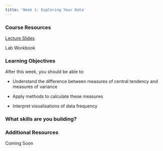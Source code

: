 ```yaml
---
title: 'Week 1: Exploring Your Data'
---
```


<link href="css/style.css" rel="stylesheet"></link> 

### Course Resources

[Lecture Slides](https://mtruelovehill.github.io/PRM/Lectures/Week01_ExploringData_Lecture.html)

Lab Workbook


### Learning Objectives

After this week, you should be able to:

+ Understand the difference between measures of central tendency and measures of variance

+ Apply methods to calculate these measures

+ Interpret visualisations of data frequency


### What skills are you building?




### Additional Resources

Coming Soon
